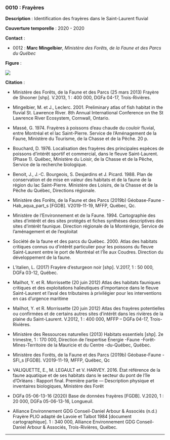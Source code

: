 ### 0010 : Frayères {-}

<!-- -------------------------------------------------- -->
**Description** : Identification des frayères dans le Saint-Laurent fluvial

<!-- -------------------------------------------------- -->


<!-- -------------------------------------------------- -->

  **Couverture temporelle** : 2020 - 2020



<!-- -------------------------------------------------- -->
**Contact** :


  - 0012 : **Marc** **Mingelbier**, *Ministère des Forêts, de la Faune et des Parcs du Québec*


<!-- -------------------------------------------------- -->
**Figure** :

![](../figures/figures-format/data0010.png)


<!-- -------------------------------------------------- -->
**Citation** :


  - Ministère des Forêts, de la Faune et des Parcs (25 mars 2013) Frayère de Shooner [shp]. V.2013, 1 : 400 000, DGFa 04-17, Trois-Rivières.

  - Mingelbier, M. et J., Leclerc. 2001. Preliminary atlas of fish habitat in the fluvial St. Lawrence River. 8th Annual International Conference on the St Lawrence River Ecosystem, Cornwall, Ontario.

  - Massé, G. 1974. Frayères à poissons d’eau chaude du couloir fluvial, entre Montréal et el lac Saint-Pierre. Service de l’Aménagement de la Faune, Ministère du Tourisme, de la Chasse et de la Pêche. 20 p.

  - Bouchard, D. 1976. Localisation des frayères des principales espèces de poissons d'intérêt sportif et commercial, dans le fleuve Saint-Laurent. (Phase 1). Québec, Ministère du Loisir, de la Chasse et de la Pêche, Service de la recherche biologique.

  - Benoit, J., J.-C. Bourgeois, S. Desjardins et J. Picard. 1988. Plan de conservation et de mise en valeur des habitats et de la faune de la région du lac Saint-Pierre. Ministère des Loisirs, de la Chasse et de la Pêche du Québec, Directions régionale.

  - Ministère des Forêts, de la Faune et des Parcs (2019b) Géobase-Faune -  Hab_aqua_part_s [FGDB]. V2019-11-19, MFFP, Québec, Qc.

  - Ministère de l’Environnement et de la Faune. 1994. Cartographie des sites d’intérêt et des sites protégés et fiches synthèses descriptives des sites d’intérêt faunique. Direction régionale de la Montérégie, Service de l’aménagement et de l’exploitat

  - Société de la faune et des parcs du Québec. 2000. Atlas des habitats critiques connus ou d’intérêt particulier pour les poissons du fleuve Saint-Laurent entre le port de Montréal et l’Île aux Coudres. Direction du développement de la faune.

  - L’italien, L. (2017) Frayère d’esturgeon noir [shp]. V.2017, 1 : 50 000, DGFa 03-12, Québec.

  - Mailhot, Y. et R. Morrissette (20 juin 2012) Atlas des habitats fauniques critiques et des exploitations halieutiques d’importance dans le fleuve Saint-Laurent et l’aval des tributaires à privilégier pour les interventions en cas d’urgence maritime

  - Mailhot, Y. et R. Morrissette (20 juin 2012) Atlas des frayères potentielles ou confirmées et de certains autres sites d’intérêt dans les rivières de la plaine du Saint-Laurent. V.2012, 1 : 400 000, MFFP – DGFa 04-17, Trois-Rivières.

  - Ministère des Ressources naturelles (2013) Habitats essentiels [shp]. 2e trimestre, 1 : 170 000, Direction de l’expertise Énergie -Faune -Forêt-Mines-Territoire de la Mauricie et du Centre -du-Québec, Québec.

  - Ministère des Forêts, de la Faune et des Parcs (2019b) Géobase-Faune - SFI_s  [FGDB]. V2019-11-19, MFFP, Québec, Qc

  - VALIQUETTE, E., M. LEGAULT et V. HARVEY. 2016. État référence de la faune aquatique et de ses habitats dans le secteur du pont de l’île d’Orléans : Rapport final. Première partie — Description physique et inventaires biologiques, Ministère des Forêt

  - DGFa 05-06-13-16 (2020) Base de données frayères [FGDB]. V.2020, 1 : 20 000, DGFa 05-06-13-16, Longueuil.

  - Alliance Environnement GDG Conseil-Daniel Arbour &amp; Associés (n.d.) Frayère PLIO adapté de Lavoie et Talbot  1984 [document cartographique]. 1 : 340 000, Alliance Environnement GDG Conseil-Daniel Arbour &amp; Associés, Trois-Rivières, Québec.




<!-- -------------------------------------------------- -->



<hr>
<br>
